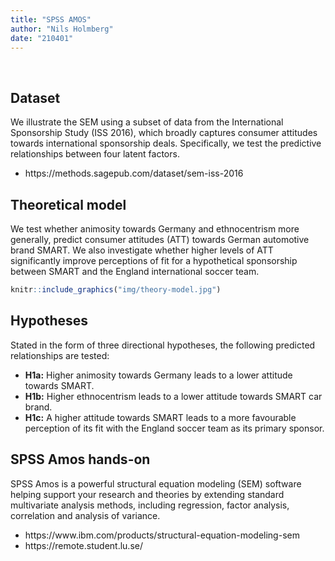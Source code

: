 ```yaml
---
title: "SPSS AMOS"
author: "Nils Holmberg"
date: "210401"
---
```

<br/>

## Dataset
We illustrate the SEM using a subset of data from the International Sponsorship Study (ISS 2016), which broadly captures consumer attitudes towards international sponsorship deals. Specifically, we test the predictive relationships between four latent factors. 

- https://methods.sagepub.com/dataset/sem-iss-2016

## Theoretical model
We test whether animosity towards Germany and ethnocentrism more generally, predict consumer attitudes (ATT) towards German automotive brand SMART. We also investigate whether higher levels of ATT significantly improve perceptions of fit for a hypothetical sponsorship between SMART and the England international soccer team.

```r
knitr::include_graphics("img/theory-model.jpg")
```

## Hypotheses
Stated in the form of three directional hypotheses, the following predicted relationships are tested:

- **H1a:** Higher animosity towards Germany leads to a lower attitude towards SMART. 
- **H1b:** Higher ethnocentrism leads to a lower attitude towards SMART car brand. 
- **H1c:** A higher attitude towards SMART leads to a more favourable perception of its fit with the England soccer team as its primary sponsor.

## SPSS Amos hands-on
SPSS Amos is a powerful structural equation modeling (SEM) software helping support your research and theories by extending standard multivariate analysis methods, including regression, factor analysis, correlation and analysis of variance.

- https://www.ibm.com/products/structural-equation-modeling-sem
- https://remote.student.lu.se/




